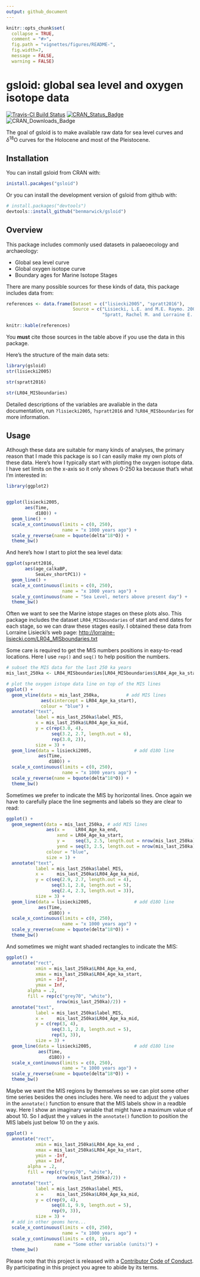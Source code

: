 ```yaml
---
output: github_document
---
```


<!-- README.md is generated from README.Rmd. Please edit that file -->

```r
knitr::opts_chunk$set(
  collapse = TRUE,
  comment = "#>",
  fig.path = "vignettes/figures/README-",
  fig.width=7, 
  message = FALSE,
  warning = FALSE)
```

# gsloid: global sea level and oxygen isotope data


[![Travis-CI Build Status](https://travis-ci.org/benmarwick/gsloid.png?branch=master)](https://travis-ci.org/benmarwick/gsloid) 
[![CRAN_Status_Badge](http://www.r-pkg.org/badges/version/gsloid)](https://cran.r-project.org/package=gsloid)
![CRAN_Downloads_Badge](http://cranlogs.r-pkg.org/badges/gsloid)


The goal of gsloid is to make available raw data for sea level curves and $\delta$^18^O curves for the Holocene and most of the Pleistocene. 

## Installation

You can install gsloid from CRAN with:

```r
inistall.pacakges("gsloid")
```

Or you can install the development version of gsloid from github with:

```r
# install.packages("devtools")
devtools::install_github("benmarwick/gsloid")
```

## Overview

This package includes commonly used datasets in palaeoecology and archaeology:

- Global sea level curve
- Global oxygen isotope curve
- Boundary ages for Marine Isotope Stages

There are many possible sources for these kinds of data, this package includes data from:

```r
references <- data.frame(Dataset = c("lisiecki2005", "spratt2016"),
                         Source = c("Lisiecki, L.E. and M.E. Raymo. 2005. A Pliocene-Pleistocene stack of 57 globally distributed benthic D18O records. Paleoceanography, Vol. 20, PA1003, <https://doi.org/10.1029/2004PA001071>",
                                    "Spratt, Rachel M. and Lorraine E. Lisiecki 2016. A Late Pleistocene sea level stack. Climate of the Past. Vol. 12, 1079-1092, <https://doi.org/10.5194/cp-12-1-2016>"))

knitr::kable(references)
```

You **must** cite those sources in the table above if you use the data in this package. 

Here's the structure of the main data sets:

```r
library(gsloid)
str(lisiecki2005)
```

```r
str(spratt2016)
```

```r
str(LR04_MISboundaries)
```


Detailed descriptions of the variables are avaliable in the data documentation, run `?lisiecki2005`,  `?spratt2016` and `?LR04_MISboundaries` for more information.

## Usage

Atlhough these data are suitable for many kinds of analyses, the primary reason that I made this package is so I can easily make my own plots of these data. Here's how I typically start with plotting the oxygen isotope data. I have set limits on the x-axis so it only shows 0-250 ka because that's what I'm interested in:

```r
library(ggplot2)


ggplot(lisiecki2005, 
       aes(Time,
           d18O)) +
  geom_line() +
  scale_x_continuous(limits = c(0, 250),
                     name = "x 1000 years ago") +
  scale_y_reverse(name = bquote(delta^18*O)) +
  theme_bw()
```

And here's how I start to plot the sea level data:

```r
ggplot(spratt2016, 
       aes(age_calkaBP,
           SeaLev_shortPC1)) +
  geom_line() +
  scale_x_continuous(limits = c(0, 250),
                     name = "x 1000 years ago") +
  scale_y_continuous(name = "Sea Level, meters above present day") +
  theme_bw()
```

Often we want to see the Marine istope stages on these plots also. This package includes the dataset `LR04_MISboundaries` of start and end dates for each stage, so we can draw these stages easily. I obtained these data from Lorraine Lisiecki's web page: <http://lorraine-lisiecki.com/LR04_MISboundaries.txt>

Some care is required to get the MIS numbers positions in easy-to-read locations. Here I use `rep()` and `seq()` to help position the numbers. 

```r
# subset the MIS data for the last 250 ka years
mis_last_250ka <- LR04_MISboundaries[LR04_MISboundaries$LR04_Age_ka_start <= 250, ]

# plot the oxygen istope data line on top of the MIS lines
ggplot() +
  geom_vline(data = mis_last_250ka,          # add MIS lines
             aes(xintercept = LR04_Age_ka_start),
             colour = "blue") +
  annotate("text", 
           label = mis_last_250ka$label_MIS, 
           x = mis_last_250ka$LR04_Age_ka_mid,
           y = c(rep(3.0, 4), 
                 seq(3.2, 2.7, length.out = 6), 
                 rep(3.0, 2)),
           size = 3) +
  geom_line(data = lisiecki2005,                # add d18O line
            aes(Time,
                d18O)) +  
  scale_x_continuous(limits = c(0, 250),
                     name = "x 1000 years ago") +
  scale_y_reverse(name = bquote(delta^18*O)) +
  theme_bw()
```

Sometimes we prefer to indicate the MIS by horizontal lines. Once again we have to carefully place the line segments and labels so they are clear to read:

```r
ggplot() +
  geom_segment(data = mis_last_250ka, # add MIS lines
               aes(x =    LR04_Age_ka_end,
                   xend = LR04_Age_ka_start,
                   y =    seq(3, 2.5, length.out = nrow(mis_last_250ka)),
                   yend = seq(3, 2.5, length.out = nrow(mis_last_250ka))),
               colour = "blue",
               size = 1) +
  annotate("text", 
           label = mis_last_250ka$label_MIS, 
           x =     mis_last_250ka$LR04_Age_ka_mid,
           y = c(seq(2.9, 2.7, length.out = 4), 
                 seq(3.1, 2.8, length.out = 5),
                 seq(2.4, 2.3, length.out = 3)),
           size = 3) +
  geom_line(data = lisiecki2005,                # add d18O line
            aes(Time,
                d18O)) +  
  scale_x_continuous(limits = c(0, 250),
                     name = "x 1000 years ago") +
  scale_y_reverse(name = bquote(delta^18*O)) +
  theme_bw()
```

And sometimes we might want shaded rectangles to indicate the MIS:

```r
ggplot() +
  annotate("rect", 
           xmin = mis_last_250ka$LR04_Age_ka_end, 
           xmax = mis_last_250ka$LR04_Age_ka_start, 
           ymin = -Inf, 
           ymax = Inf,
        alpha = .2,
        fill = rep(c("grey70", "white"), 
                   nrow(mis_last_250ka)/2)) +
  annotate("text", 
           label = mis_last_250ka$label_MIS, 
           x =     mis_last_250ka$LR04_Age_ka_mid,
           y = c(rep(3, 4), 
                 seq(3.1, 2.8, length.out = 5),
                 rep(3, 3)),
           size = 3) +
  geom_line(data = lisiecki2005,                # add d18O line
            aes(Time,
                d18O)) +  
  scale_x_continuous(limits = c(0, 250),
                     name = "x 1000 years ago") +
  scale_y_reverse(name = bquote(delta^18*O)) +
  theme_bw()
```

Maybe we want the MIS regions by themselves so we can plot some other time series besides the ones includes here. We need to adjust the `y` values in the `annotate()` function to ensure that the MIS labels show in a readble way. Here I show an imaginary variable that might have a maximum value of about 10. So I adjust the  `y` values in the `annotate()` function to position the MIS labels just below 10 on the y axis. 


```r
ggplot() +
  annotate("rect", 
           xmin = mis_last_250ka$LR04_Age_ka_end , 
           xmax = mis_last_250ka$LR04_Age_ka_start, 
           ymin = -Inf, 
           ymax = Inf,
        alpha = .2,
        fill = rep(c("grey70", "white"), 
                   nrow(mis_last_250ka)/2)) +
  annotate("text", 
           label = mis_last_250ka$label_MIS, 
           x =     mis_last_250ka$LR04_Age_ka_mid, 
           y = c(rep(9, 4), 
                 seq(8.1, 9.9, length.out = 5),
                 rep(9, 3)),
           size = 3) +
  # add in other geoms here...
  scale_x_continuous(limits = c(0, 250),
                     name = "x 1000 years ago") +
  scale_y_continuous(limits = c(0, 10),
                  name = "Some other variable (units)") +
  theme_bw()
```


Please note that this project is released with a [Contributor Code of Conduct](https://github.com/benmarwick/gsloid/blob/master/CONDUCT.md). By participating in this project you agree to abide by its terms.
